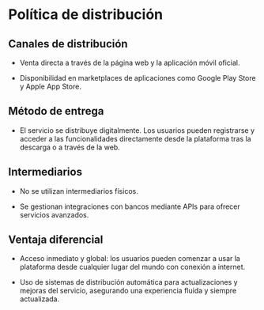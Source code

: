 # Política de distribución

## Canales de distribución

* Venta directa a través de la página web y la aplicación móvil oficial.

* Disponibilidad en marketplaces de aplicaciones como Google Play Store y Apple App Store.

## Método de entrega

* El servicio se distribuye digitalmente. Los usuarios pueden registrarse y acceder a las funcionalidades directamente desde la plataforma tras la descarga o a través de la web.

## Intermediarios

* No se utilizan intermediarios físicos.

* Se gestionan integraciones con bancos mediante APIs para ofrecer servicios avanzados.

## Ventaja diferencial

* Acceso inmediato y global: los usuarios pueden comenzar a usar la plataforma desde cualquier lugar del mundo con conexión a internet.

* Uso de sistemas de distribución automática para actualizaciones y mejoras del servicio, asegurando una experiencia fluida y siempre actualizada.